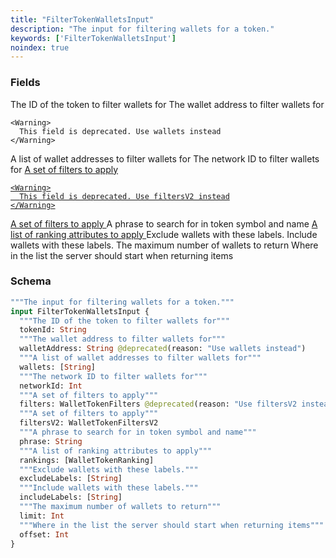 ```yaml
---
title: "FilterTokenWalletsInput"
description: "The input for filtering wallets for a token."
keywords: ['FilterTokenWalletsInput']
noindex: true
---
```


### Fields

<ResponseField name="tokenId" type="String">
  The ID of the token to filter wallets for
</ResponseField>

<ResponseField name="walletAddress" type="String">
  The wallet address to filter wallets for
    
    <Warning>
      This field is deprecated. Use wallets instead
    </Warning>
</ResponseField>

<ResponseField name="wallets" type="[String]">
  A list of wallet addresses to filter wallets for
</ResponseField>

<ResponseField name="networkId" type="Int">
  The network ID to filter wallets for
</ResponseField>

<a href="/api-reference/types/wallettokenfilters">
  <ResponseField name="filters" type="WalletTokenFilters">
    A set of filters to apply
    
    <Warning>
      This field is deprecated. Use filtersV2 instead
    </Warning>
  </ResponseField>
</a>

<a href="/api-reference/types/wallettokenfiltersv2">
  <ResponseField name="filtersV2" type="WalletTokenFiltersV2">
    A set of filters to apply
  </ResponseField>
</a>

<ResponseField name="phrase" type="String">
  A phrase to search for in token symbol and name
</ResponseField>

<a href="/api-reference/types/wallettokenranking">
  <ResponseField name="rankings" type="[WalletTokenRanking]">
    A list of ranking attributes to apply
  </ResponseField>
</a>

<ResponseField name="excludeLabels" type="[String]">
  Exclude wallets with these labels.
</ResponseField>

<ResponseField name="includeLabels" type="[String]">
  Include wallets with these labels.
</ResponseField>

<ResponseField name="limit" type="Int">
  The maximum number of wallets to return
</ResponseField>

<ResponseField name="offset" type="Int">
  Where in the list the server should start when returning items
</ResponseField>

### Schema


```graphql 
"""The input for filtering wallets for a token."""
input FilterTokenWalletsInput {
  """The ID of the token to filter wallets for"""
  tokenId: String
  """The wallet address to filter wallets for"""
  walletAddress: String @deprecated(reason: "Use wallets instead")
  """A list of wallet addresses to filter wallets for"""
  wallets: [String]
  """The network ID to filter wallets for"""
  networkId: Int
  """A set of filters to apply"""
  filters: WalletTokenFilters @deprecated(reason: "Use filtersV2 instead")
  """A set of filters to apply"""
  filtersV2: WalletTokenFiltersV2
  """A phrase to search for in token symbol and name"""
  phrase: String
  """A list of ranking attributes to apply"""
  rankings: [WalletTokenRanking]
  """Exclude wallets with these labels."""
  excludeLabels: [String]
  """Include wallets with these labels."""
  includeLabels: [String]
  """The maximum number of wallets to return"""
  limit: Int
  """Where in the list the server should start when returning items"""
  offset: Int
}
```
